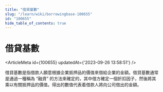 ```yaml
---
title: "借貸基數"
slug: "/learn/wiki/borrowingbase-100655"
id: "100655"
hide_table_of_contents: true
---
```



# 借貸基數

<ArticleMeta id={100655} updatedAt={'2023-09-26 13:58:51'} />
<div className='border-solid border-b border-t-0 my-4 border-[var(--ifm-color-gray-300)]' />

借貸基數是指借款人願意根據企業抵押品的價值來借給企業的金額。借貸基數通常是通過一種稱為 “融資” 的方法來確定的，其中借方確定一個折扣因子，然後將其乘以有關抵押品的價值。得出的數值代表着借款人將向公司借出的金額。
